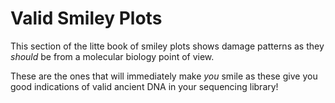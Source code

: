 # Valid Smiley Plots

This section of the litte book of smiley plots shows damage patterns as they _should_ be from a molecular biology point of view. 

These are the ones that will immediately make _you_ smile as these give you good indications of valid ancient DNA in your sequencing library!